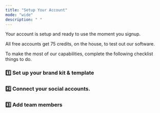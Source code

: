 ```yaml
---
title: "Setup Your Account"
mode: "wide"
description: " "
---
```


Your account is setup and ready to use the moment you signup. 

All free accounts get 75 credits, on the house, to test out our software.

To make the most of our capabilities, complete the following checklist things to do.

### 1️⃣ Set up your brand kit & template

### 2️⃣ Connect your social accounts.

### 3️⃣ Add team members

<CardGroup cols={2}>
  <Card title="Add Your Brand Kit & Template" icon="sparkles" href="brand-kit-templates.mdx">
    
  </Card>
  <Card title="Connect Social Accounts" icon="sparkles">
    
  </Card>
  <Card title="Add Team Members" icon="sparkles">
    
  </Card>
</CardGroup>